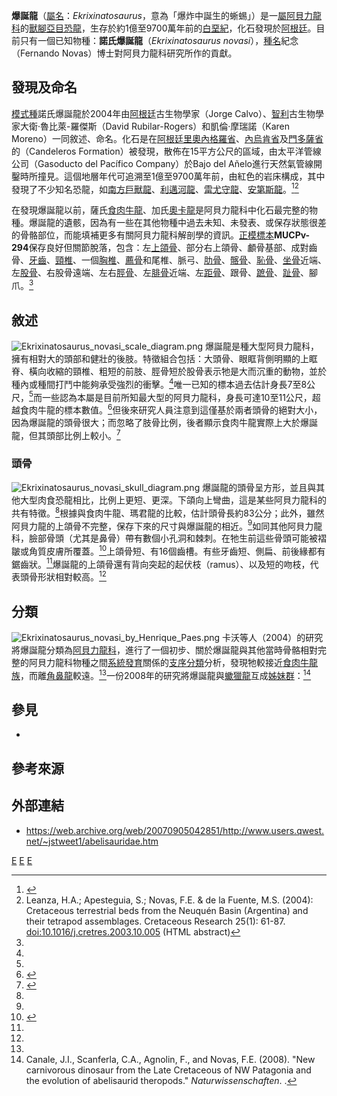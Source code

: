 {{Automatic Taxobox
| taxon = Ekrixinatosaurus
| status = fossil
| fossil_range = [[森諾曼階|森諾曼階]]<br>~{{fossilrange|98|earliest=99.6|latest=97}}
| image = Ekrixinatosaurus novasi skeletal diagram.png
| image_caption = 骨架重建圖
| authority = Calvo ''et al.'' 2004
| type_species = '''諾氏爆誕龍<br>''Ekrixinatosaurus novasi'''''
| type_species_authority = Calvo ''et al.'' 2004
}}

'''爆誕龍'''（[[屬名|屬名]]：''Ekrixinatosaurus''，意為「爆炸中誕生的蜥蜴」）是一[[屬|屬]][[阿貝力龍科|阿貝力龍科]]的[[獸腳亞目|獸腳亞目]][[恐龍|恐龍]]，生存於約1億至9700萬年前的[[白堊紀|白堊紀]]，化石發現於[[阿根廷|阿根廷]]。目前只有一個已知物種：'''諾氏爆誕龍'''（''Ekrixinatosaurus novasi''），[[種名|種名]]紀念{{link-en|費南多·諾瓦斯|Fernando Novas}}（Fernando Novas）博士對阿貝力龍科研究所作的貢獻。

==發現及命名==
[[模式種|模式種]]諾氏爆誕龍於2004年由[[阿根廷|阿根廷]]古生物學家{{link-en|豪赫·卡沃|Jorge O. Calvo}}（Jorge Calvo）、[[智利|智利]]古生物學家大衛·魯比萊-羅傑斯（David Rubilar-Rogers）和凱倫·摩瑞諾（Karen Moreno）一同敘述、命名。化石是在[[阿根廷|阿根廷]][[里奧內格羅省|里奧內格羅省]]、[[內烏肯省|內烏肯省]]及[[門多薩省|門多薩省]]的{{link-en|燭台組|Candeleros Formation}}（Candeleros Formation）被發現，散佈在15平方公尺的區域，由太平洋管線公司（Gasoducto del Pacífico Company）於Bajo del Añelo進行天然氣管線開鑿時所撞見。這個地層年代可追溯至1億至9700萬年前，由紅色的岩床構成，其中發現了不少知名恐龍，如[[南方巨獸龍|南方巨獸龍]]、[[利邁河龍|利邁河龍]]、[[雷尤守龍|雷尤守龍]]、[[安第斯龍|安第斯龍]]。<ref name="Calvo04">{{Cite journal|author1=Jorge Calvo |author2=David Rubilar-Rogers |author3=Karen Moreno |year=2004 |title=A new Abelisauridae (Dinosauria: Theropoda) from northwest Patagonia |journal=Ameghiniana |volume=41 |issue=4 |pages=555–563 }}</ref><ref name="Leanza, H.A. 2004">Leanza, H.A.; Apesteguia, S.; Novas, F.E. & de la Fuente, M.S. (2004): Cretaceous terrestrial beds from the Neuquén Basin (Argentina) and their tetrapod assemblages. Cretaceous Research 25(1): 61-87. doi:10.1016/j.cretres.2003.10.005 (HTML abstract)</ref>

在發現爆誕龍以前，薩氏[[食肉牛龍|食肉牛龍]]、加氏[[奧卡龍|奧卡龍]]是阿貝力龍科中化石最完整的物種。爆誕龍的遺骸，因為有一些在其他物種中過去未知、未發表、或保存狀態很差的骨骼部位，而能填補更多有關阿貝力龍科解剖學的資訊。[[正模標本|正模標本]]'''MUCPv-294'''保存良好但關節脫落，包含：左[[上頜骨|上頜骨]]、部分右上頜骨、顱骨基部、成對齒骨、[[牙齒|牙齒]]、[[頸椎|頸椎]]、一個[[胸椎|胸椎]]、[[薦骨|薦骨]]和尾椎、脈弓、[[肋骨|肋骨]]、[[髂骨|髂骨]]、[[恥骨|恥骨]]、[[坐骨|坐骨]]近端、左[[股骨|股骨]]、右股骨遠端、左右[[脛骨|脛骨]]、左[[腓骨|腓骨]]近端、左[[距骨|距骨]]、跟骨、[[蹠骨|蹠骨]]、[[趾骨|趾骨]]、腳爪。<ref name="Calvo04"/>

==敘述==
[[File:Ekrixinatosaurus_novasi_scale_diagram.png|thumb]]
爆誕龍是種大型阿貝力龍科，擁有相對大的頭部和健壯的後肢。特徵組合包括：大頭骨、眼眶背側明顯的上眶脊、橫向收縮的頸椎、粗短的前肢、脛骨短於股骨表示牠是大而沉重的動物，並於種內或種間打鬥中能夠承受強烈的衝擊。<ref name="Ekrixinato11"/>唯一已知的標本過去估計身長7至8公尺，<ref name="Calvo04"/>而一些認為本屬是目前所知最大型的阿貝力龍科，身長可達10至11公尺，超越食肉牛龍的標本數值。<ref name="Ekrixinato11">{{cite book |author1=Juárez Valieri, R.D. |author2=Porfiri, J.D. |author3=Calvo, J.O. |year=2011 |chapter=New information on ''Ekrixinatosaurus novasi'' Calvo et al. 2004, a giant and massively-constructed Abelisauroid from the "Middle Cretaceous" of Patagonia |chapter-url=http://www.notosoft.com.ar/pdfs/Juarez_Porfiri_Calvo.pdf |editor=Calvo |editor2=González |editor3=Riga |editor4=Porfiri |editor5=Dos Santos |title=Paleontología y dinosarios desde América Latina |pages=161–169 |access-date=2012-04-08 |archive-date=2012-03-16 |archive-url=https://web.archive.org/web/20120316221049/http://www.notosoft.com.ar/pdfs/Juarez_Porfiri_Calvo.pdf |dead-url=yes }}</ref>但後來研究人員注意到這僅基於兩者頭骨的絕對大小，因為爆誕龍的頭骨很大；而忽略了肢骨比例，後者顯示食肉牛龍實際上大於爆誕龍，但其頭部比例上較小。<ref name="Novas et al 2013">{{cite journal|last1=Novas|first1=Fernando E.|last2=Agnolín|first2=Federico L.|last3=Ezcurra|first3=Martín D.|last4=Porfiri|first4=Juan|last5=Canale|first5=Juan I.|title=Evolution of the carnivorous dinosaurs during the Cretaceous: The evidence from Patagonia|journal=Cretaceous Research|date=2013|volume=45|pages=174–215|doi=10.1016/j3.04.001}}</ref>

===頭骨===
[[File:Ekrixinatosaurus_novasi_skull_diagram.png|right]]
爆誕龍的頭骨呈方形，並且與其他大型肉食恐龍相比，比例上更短、更深。下頜向上彎曲，這是某些阿貝力龍科的共有特徵。<ref name="bonaparte1990"/>根據與食肉牛龍、瑪君龍的比較，估計頭骨長約83公分；此外，雖然阿貝力龍的上頜骨不完整，保存下來的尺寸與爆誕龍的相近。<ref name="Ekrixinato11"/>如同其他阿貝力龍科，臉部骨頭（尤其是鼻骨）帶有數個小孔洞和棘刺。在牠生前這些骨頭可能被褶皺或角質皮膚所覆蓋。<ref name="bonaparte1990">{{cite journal |last=Bonaparte |first=José F. |author2=Novas, Fernando E. |author3=Coria, Rodolfo A. |year=1990 |title=''Carnotaurus sastrei'' Bonaparte, the horned, lightly built carnosaur from the Middle Cretaceous of Patagonia |journal=Contributions in Science |publisher=Natural History Museum of Los Angeles County |volume=416 |url=http://www.nhm.org/site/sites/default/files/pdf/contrib_science/CS416.pdf |access-date=2021-01-04 |archive-date=2010-07-21 |archive-url=https://web.archive.org/web/20100721002530/https://nhm.org/site/sites/default/files/pdf/contrib_science/CS416.pdf |dead-url=no }}</ref>上頜骨短、有16個齒槽。有些牙齒短、側扁、前後緣都有鋸齒狀。<ref name="Calvo04"/>爆誕龍的上頜骨還有背向突起的起伏枝（ramus）、以及短的吻枝，代表頭骨形狀相對較高。<ref name="Ekrixinato11"/>

==分類==
[[File:Ekrixinatosaurus_novasi_by_Henrique_Paes.png|thumb]]
卡沃等人（2004）的研究將爆誕龍分類為[[阿貝力龍科|阿貝力龍科]]，進行了一個初步、關於爆誕龍與其他當時骨骼相對完整的阿貝力龍科物種之間[[種系發生學|系統發育]]關係的[[支序分類學|支序分類]]分析，發現牠較接近[[食肉牛龍亞科|食肉牛龍族]]，而離[[角鼻龍|角鼻龍]]較遠。<ref name="Calvo04"/>一份2008年的研究將爆誕龍與[[蠍獵龍|蠍獵龍]]互成[[姊妹群|姊妹群]]：<ref name="canaleetal2008">Canale, J.I., Scanferla, C.A., Agnolin, F., and Novas, F.E. (2008). "New carnivorous dinosaur from the Late Cretaceous of NW Patagonia and the evolution of abelisaurid theropods." ''Naturwissenschaften''. {{doi|10.1007/s00114-008-0487-4}}.</ref>

{{clade| style=font-size:100%;line-height:85%
|label1=[[食肉牛龍亞科|食肉牛龍亞科]] Carnotaurinae  
|1={{clade
   |1=[[瑪君龍|瑪君龍]] ''Majungasaurus'' [[File:Majungasaurus_BW_(flipped).jpg|80 px]]
   |label2=[[短吻龍類|短吻龍類]] Brachyrostra  
   |2={{clade
     |label1=[[食肉牛龍亞科|食肉牛龍族]] Carnotaurini  
     |1={{clade
       |1=[[食肉牛龍|食肉牛龍]] ''Carnotaurus'' [[File:Carnotaurus_2017.png|80 px]]
       |2=[[奧卡龍|奧卡龍]] ''Aucasaurus'' [[File:Aucasaurus_garridoi_by_Paleocolour.jpg|80 px]] }}
     |2={{clade 
       |1=[[肌肉龍|肌肉龍]] ''Ilokelesia'' [[File:Ilokelesia_(flipped).jpg|80 px]]
       |label2=  
       |2={{clade 
         |1=[[蠍獵龍|蠍獵龍]] ''Skorpiovenator'' [[File:Skorpiovenator_bustingorryi.jpg|80 px]]
         |2='''爆誕龍 ''Ekrixinatosaurus''''' [[File:Ekrixinatosaurus_novasi_by_Henrique_Paes.png|80 px]] }} }} }} }} }}

==參見==
* {{link-en|角鼻龍類研究歷史|Timeline of ceratosaur research}}
{{Wikispecies|Ekrixinatosaurus}}
{{Commons|Ekrixinatosaurus}}

==參考來源==
{{Reflist}}

==外部連結==
* https://web.archive.org/web/20070905042851/http://www.users.qwest.net/~jstweet1/abelisauridae.htm

{{獸腳亞目|B.|state=expanded}}
{{Taxonbar|from=Q132571}}
{{Portalbar|生物學|恐龍}}

[[Category:上白堊紀恐龍|E]]
[[Category:南美洲恐龍|E]]
[[Category:阿貝力龍科|E]]